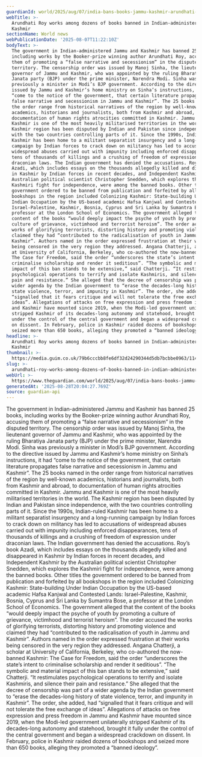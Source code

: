 ```yaml
---
guardianId: world/2025/aug/07/india-bans-books-jammu-kashmir-arundhati-roy
webTitle: >-
  Arundhati Roy works among dozens of books banned in Indian-administered
  Kashmir
sectionName: World news
webPublicationDate: '2025-08-07T11:22:10Z'
bodyText: >-
  The government in Indian-administered Jammu and Kashmir has banned 25 books,
  including works by the Booker-prize winning author Arundhati Roy, accusing
  them of promoting a “false narrative and secessionism” in the disputed
  territory. The censorship order was issued by Manoj Sinha, the lieutenant
  governor of Jammu and Kashmir, who was appointed by the ruling Bharatiya
  Janata party (BJP) under the prime minister, Narendra Modi. Sinha was
  previously a minister in Modi’s BJP government. According to the directive
  issued by Jammu and Kashmir’s home ministry on Sinha’s instructions, it had
  “come to the notice of the government, that certain literature propagates
  false narrative and secessionism in Jammu and Kashmir”. The 25 books named in
  the order range from historical narratives of the region by well-known
  academics, historians and journalists, both from Kashmir and abroad, to
  documentation of human rights atrocities committed in Kashmir. Jammu and
  Kashmir is one of the most heavily militarised territories in the world. The
  Kashmir region has been disputed by Indian and Pakistan since independence,
  with the two countries controlling parts of it. Since the 1990s, Indian-ruled
  Kashmir has been home to a militant separatist insurgency and a long-running
  campaign by Indian forces to crack down on militancy has led to accusations of
  widespread abuses carried out with impunity including enforced disappearances,
  tens of thousands of killings and a crushing of freedom of expression under
  draconian laws. The Indian government has denied the accusations. Roy’s book
  Azadi, which includes essays on the thousands allegedly killed and disappeared
  in Kashmir by Indian forces in recent decades, and Independent Kashmir by the
  Australian political scientist Christopher Snedden, which explores the
  Kashmiri fight for independence, were among the banned books. Other titles the
  government ordered to be banned from publication and forfeited by all
  bookshops in the region included Colonizing Kashmir: State-building Under
  Indian Occupation by the US-based academic Hafsa Kanjwal and Contested Lands:
  Israel-Palestine, Kashmir, Bosnia, Cyprus and Sri Lanka by Sumantra Bose, a
  professor at the London School of Economics. The government alleged that the
  content of the books “would deeply impact the psyche of youth by promoting a
  culture of grievance, victimhood and terrorist heroism”. The order accused the
  works of glorifying terrorists, distorting history and promoting violence and
  claimed they had “contributed to the radicalisation of youth in Jammu and
  Kashmir”. Authors named in the order expressed frustration at their works
  being censored in the very region they addressed. Angana Chatterji, a scholar
  at University of California, Berkeley, who co-authored the now-banned Kashmir:
  The Case for Freedom, said the order “underscores the state’s intent to
  criminalise scholarship and render it seditious”. “The symbolic and material
  impact of this ban stands to be extensive,” said Chatterji. “It restimulates
  psychological operations to terrify and isolate Kashmiris, and silence their
  pain and resistance.” She alleged that the decree of censorship was part of a
  wider agenda by the Indian government to “erase the decades-long history of
  state violence, terror, and impunity in Kashmir”. The order, she added, had
  “signalled that it fears critique and will not tolerate the free exchange of
  ideas”. Allegations of attacks on free expression and press freedom in Jammu
  and Kashmir have mounted since 2019, when the Modi-led government unilaterally
  stripped Kashmir of its decades-long autonomy and statehood, brought it fully
  under the control of the central government and began a widespread crackdown
  on dissent. In February, police in Kashmir raided dozens of bookshops and
  seized more than 650 books, alleging they promoted a “banned ideology”.
headline: >-
  Arundhati Roy works among dozens of books banned in Indian-administered
  Kashmir
thumbnail: >-
  https://media.guim.co.uk/79b6cccbb8fe6df32d24290344d5db7bcbbe0963/1146_0_4113_3292/500.jpg
slug: >-
  arundhati-roy-works-among-dozens-of-books-banned-in-indian-administered-kashmir
webUrl: >-
  https://www.theguardian.com/world/2025/aug/07/india-bans-books-jammu-kashmir-arundhati-roy
generatedAt: '2025-08-28T20:04:27.769Z'
source: guardian-api
---
```

The government in Indian-administered Jammu and Kashmir has banned 25 books, including works by the Booker-prize winning author Arundhati Roy, accusing them of promoting a “false narrative and secessionism” in the disputed territory. The censorship order was issued by Manoj Sinha, the lieutenant governor of Jammu and Kashmir, who was appointed by the ruling Bharatiya Janata party (BJP) under the prime minister, Narendra Modi. Sinha was previously a minister in Modi’s BJP government. According to the directive issued by Jammu and Kashmir’s home ministry on Sinha’s instructions, it had “come to the notice of the government, that certain literature propagates false narrative and secessionism in Jammu and Kashmir”. The 25 books named in the order range from historical narratives of the region by well-known academics, historians and journalists, both from Kashmir and abroad, to documentation of human rights atrocities committed in Kashmir. Jammu and Kashmir is one of the most heavily militarised territories in the world. The Kashmir region has been disputed by Indian and Pakistan since independence, with the two countries controlling parts of it. Since the 1990s, Indian-ruled Kashmir has been home to a militant separatist insurgency and a long-running campaign by Indian forces to crack down on militancy has led to accusations of widespread abuses carried out with impunity including enforced disappearances, tens of thousands of killings and a crushing of freedom of expression under draconian laws. The Indian government has denied the accusations. Roy’s book Azadi, which includes essays on the thousands allegedly killed and disappeared in Kashmir by Indian forces in recent decades, and Independent Kashmir by the Australian political scientist Christopher Snedden, which explores the Kashmiri fight for independence, were among the banned books. Other titles the government ordered to be banned from publication and forfeited by all bookshops in the region included Colonizing Kashmir: State-building Under Indian Occupation by the US-based academic Hafsa Kanjwal and Contested Lands: Israel-Palestine, Kashmir, Bosnia, Cyprus and Sri Lanka by Sumantra Bose, a professor at the London School of Economics. The government alleged that the content of the books “would deeply impact the psyche of youth by promoting a culture of grievance, victimhood and terrorist heroism”. The order accused the works of glorifying terrorists, distorting history and promoting violence and claimed they had “contributed to the radicalisation of youth in Jammu and Kashmir”. Authors named in the order expressed frustration at their works being censored in the very region they addressed. Angana Chatterji, a scholar at University of California, Berkeley, who co-authored the now-banned Kashmir: The Case for Freedom, said the order “underscores the state’s intent to criminalise scholarship and render it seditious”. “The symbolic and material impact of this ban stands to be extensive,” said Chatterji. “It restimulates psychological operations to terrify and isolate Kashmiris, and silence their pain and resistance.” She alleged that the decree of censorship was part of a wider agenda by the Indian government to “erase the decades-long history of state violence, terror, and impunity in Kashmir”. The order, she added, had “signalled that it fears critique and will not tolerate the free exchange of ideas”. Allegations of attacks on free expression and press freedom in Jammu and Kashmir have mounted since 2019, when the Modi-led government unilaterally stripped Kashmir of its decades-long autonomy and statehood, brought it fully under the control of the central government and began a widespread crackdown on dissent. In February, police in Kashmir raided dozens of bookshops and seized more than 650 books, alleging they promoted a “banned ideology”.
